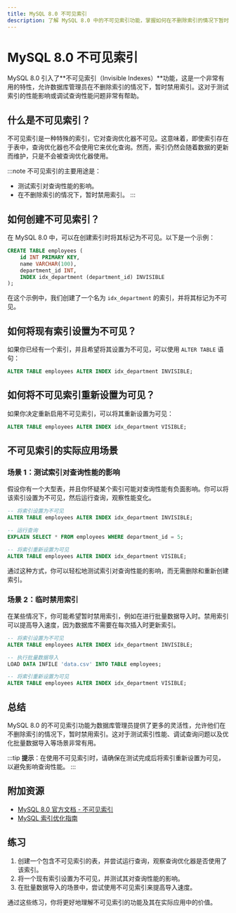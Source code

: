 ```yaml
---
title: MySQL 8.0 不可见索引
description: 了解 MySQL 8.0 中的不可见索引功能，掌握如何在不删除索引的情况下暂时禁用索引，以及如何在实际场景中使用它。
---
```


# MySQL 8.0 不可见索引

MySQL 8.0 引入了**不可见索引（Invisible Indexes）**功能，这是一个非常有用的特性，允许数据库管理员在不删除索引的情况下，暂时禁用索引。这对于测试索引的性能影响或调试查询性能问题非常有帮助。

## 什么是不可见索引？

不可见索引是一种特殊的索引，它对查询优化器不可见。这意味着，即使索引存在于表中，查询优化器也不会使用它来优化查询。然而，索引仍然会随着数据的更新而维护，只是不会被查询优化器使用。

:::note
不可见索引的主要用途是：
- 测试索引对查询性能的影响。
- 在不删除索引的情况下，暂时禁用索引。
:::

## 如何创建不可见索引？

在 MySQL 8.0 中，可以在创建索引时将其标记为不可见。以下是一个示例：

```sql
CREATE TABLE employees (
    id INT PRIMARY KEY,
    name VARCHAR(100),
    department_id INT,
    INDEX idx_department (department_id) INVISIBLE
);
```

在这个示例中，我们创建了一个名为 `idx_department` 的索引，并将其标记为不可见。

## 如何将现有索引设置为不可见？

如果你已经有一个索引，并且希望将其设置为不可见，可以使用 `ALTER TABLE` 语句：

```sql
ALTER TABLE employees ALTER INDEX idx_department INVISIBLE;
```

## 如何将不可见索引重新设置为可见？

如果你决定重新启用不可见索引，可以将其重新设置为可见：

```sql
ALTER TABLE employees ALTER INDEX idx_department VISIBLE;
```

## 不可见索引的实际应用场景

### 场景 1：测试索引对查询性能的影响

假设你有一个大型表，并且你怀疑某个索引可能对查询性能有负面影响。你可以将该索引设置为不可见，然后运行查询，观察性能变化。

```sql
-- 将索引设置为不可见
ALTER TABLE employees ALTER INDEX idx_department INVISIBLE;

-- 运行查询
EXPLAIN SELECT * FROM employees WHERE department_id = 5;

-- 将索引重新设置为可见
ALTER TABLE employees ALTER INDEX idx_department VISIBLE;
```

通过这种方式，你可以轻松地测试索引对查询性能的影响，而无需删除和重新创建索引。

### 场景 2：临时禁用索引

在某些情况下，你可能希望暂时禁用索引，例如在进行批量数据导入时。禁用索引可以提高导入速度，因为数据库不需要在每次插入时更新索引。

```sql
-- 将索引设置为不可见
ALTER TABLE employees ALTER INDEX idx_department INVISIBLE;

-- 执行批量数据导入
LOAD DATA INFILE 'data.csv' INTO TABLE employees;

-- 将索引重新设置为可见
ALTER TABLE employees ALTER INDEX idx_department VISIBLE;
```

## 总结

MySQL 8.0 的不可见索引功能为数据库管理员提供了更多的灵活性，允许他们在不删除索引的情况下，暂时禁用索引。这对于测试索引性能、调试查询问题以及优化批量数据导入等场景非常有用。

:::tip
**提示**：在使用不可见索引时，请确保在测试完成后将索引重新设置为可见，以避免影响查询性能。
:::

## 附加资源

- [MySQL 8.0 官方文档 - 不可见索引](https://dev.mysql.com/doc/refman/8.0/en/invisible-indexes.html)
- [MySQL 索引优化指南](https://dev.mysql.com/doc/refman/8.0/en/optimization-indexes.html)

## 练习

1. 创建一个包含不可见索引的表，并尝试运行查询，观察查询优化器是否使用了该索引。
2. 将一个现有索引设置为不可见，并测试其对查询性能的影响。
3. 在批量数据导入的场景中，尝试使用不可见索引来提高导入速度。

通过这些练习，你将更好地理解不可见索引的功能及其在实际应用中的价值。